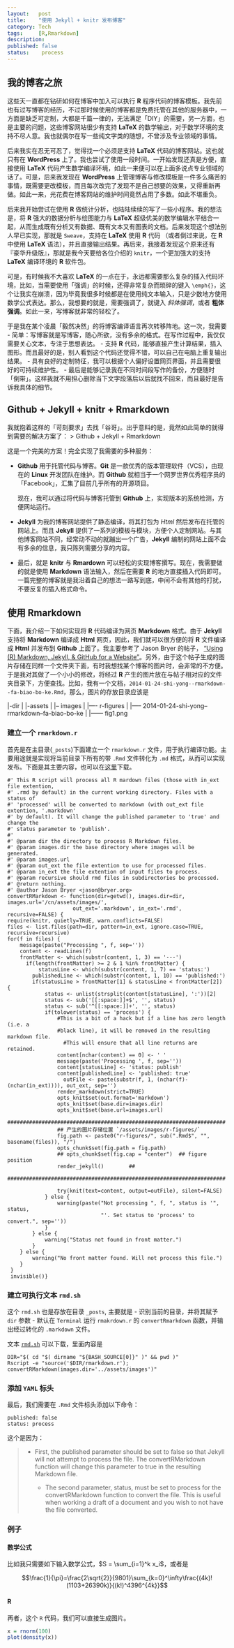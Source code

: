```yaml
---
layout:   post
title:    "使用 Jekyll + knitr 发布博客"
category: Tech 
tags:     [R,Rmarkdown]
description: 
published: false
status:    process
---
```


## 我的博客之旅

这些天一直都在钻研如何在博客中加入可以执行 **R** 程序代码的博客模板。我先前也有过写博客的经历，不过那时候使用的博客都是免费托管在其他的服务器中，一方面是缺乏可定制，大都是千篇一律的，无法满足「DIY」的需要，另一方面，也是主要的问题，这些博客网站很少有支持 **LaTeX** 的数学输出，对于数学环境的支持不尽人意。我也就偶尔在写一些纯文字类的随想，不曾涉及专业领域的事情。

后来我实在忍无可忍了，觉得找一个必须是支持 **LaTeX** 代码的博客网站。这也就只有在 **WordPress** 上了。我也尝试了使用一段时间。一开始发现还真是方便，直接使用 **LaTeX** 代码产生数学编译环境，如此一来便可以在上面多说点专业领域的话了。可是，后来我发现在 **WordPress** 上管理博客与修改模板是一件多么痛苦的事情，既需要更改模板，而且每次改完了发现不是自己想要的效果，又得重新再做。如此一来，光花费在博客网站的维护时间竟然占用了多数。如此不堪重负。

后来我开始尝试在使用  **R** 做统计分析，也陆陆续续的写了一些小程序。我的想法是，将 **R** 强大的数据分析与绘图能力与 **LaTeX** 超级优美的数学编辑水平结合一起，从而生成既有分析又有数据、既有文本又有图表的文档。后来发现这个想法别人早已实现，那就是 `Sweave`，支持在 **LaTeX** 使用 **R** 代码 （或者倒过来说，在 **R** 中使用 **LaTeX** 语法），并且直接输出结果。再后来，我接着发现这个原来还有『豪华升级版』，那就是我今天要给各位介绍的 `knitr`，一个更加强大的支持 **LaTeX** 编译环境的 **R** 软件包。

可是，有时候我不大喜欢 **LaTeX** 的一点在于，永远都需要那么复杂的插入代码环境，比如，当需要使用「强调」的时候，还得非常复杂而琐碎的键入 `\emph{}`，这个让我实在崩溃，因为毕竟我很多时候都是在使用纯文本输入，只是少数地方使用数学公式表达。那么，我想要的就是，需要强调了，就键入 *斜体强调*，或者 **粗体强调**。如此一来，写博客就非常的轻松了。

于是我在某个凌晨「毅然决然」的将博客编译语言再次转移阵地。这一次，我需要
 - 简单：写博客就是写博客，随心所欲，没有多余的格式。在写作过程中，我仅仅需要关心文本，专注于思想表达。
 - 支持 **R** 代码，能够直接产生计算结果，插入图形。而且最好的是，别人看到这个代码还觉得不错，可以自己在电脑上重复输出结果。
 - 具有良好的定制特征，我可以根据个人偏好设置网页界面，并且需要很好的可持续维护性。
 - 最后是能够记录我在不同时间段写作的备份，方便随时「倒带」。这样我就不用担心删除当下文字段落后以后就找不回来，而且最好是告诉我具体的细节。
 
## Github + Jekyll + knitr + Rmarkdown

我就抱着这样的「苛刻要求」去找「谷哥」。出乎意料的是，竟然如此简单的就得到需要的解决方案了：
> Github + Jekyll + Rmarkdown

这是一个完美的方案！完全实现了我需要的多种服务：

- **Github** 用于托管代码与博客。**Git** 是一款优秀的版本管理软件（VCS），由现在的 **Linux** 开发团队在维护。而 **Github** 就相当于一个网罗世界优秀程序员的「Facebook」，汇集了目前几乎所有的开源项目。

  现在，我可以通过将代码与博客托管到 **Github** 上，实现版本的系统检测，方便网站运行。
  
- **Jekyll** 为我的博客网站提供了静态编译，将其打包为 *Html* 然后发布在托管的网站上。而且 **Jekyll** 提供了一系列的模板与模块，方便个人定制网站。与其他博客网站不同，经常动不动的就蹦出一个广告，**Jekyll** 编制的网站上面不会有多余的信息，我只陈列需要分享的内容。

- 最后，就是 **knitr** 与 **Rmardown** 可以轻松的实现博客撰写。现在，我需要做的就是使用 **Markdown** 语法输入，然后在需要 **R** 的地方直接插入代码即可。一篇完整的博客就是我沿着自己的想法一路写到底，中间不会有其他的打扰，不要反复的插入格式命令。

## 使用 **Rmarkdown** 

下面，我介绍一下如何实现将 **R** 代码编译为网页 **Markdown** 格式。由于 **Jekyll** 支持将 **Markdown** 编译成 **Html** 网页，因此，我们就可以很方便的将 **R** 文件编译成 **Html** 并发布到 **Github** 上面了。我主要参考了 Jason Bryer 的帖子， ["Using (R) Markdown, Jekyll, & GitHub for a Website"](http://jason.bryer.org/posts/2012-12-10/Markdown_Jekyll_R_for_Blogging.html)。另外，由于这个帖子生成的图片存储在同样一个文件夹下面，有时我想找某个博客的图片时，会非常的不方便。于是我对其做了一个小小的修改，将经过 **R** 产生的图片放在与帖子相对应的文件夹目录下，方便查找。比如，我有一个文档，`2014-01-24-shi-yong--rmarkdown--fa-biao-bo-ke.Rmd`，那么，图片的存放目录应该是

|-dir
|
|-assets
|
|-- images
|
|---- r-figures
|
|----- 2014-01-24-shi-yong--rmarkdown--fa-biao-bo-ke
|
|------ fig1.png

### 建立一个 `rmarkdown.r`

首先是在主目录(`_posts`)下面建立一个 `rmarkdown.r` 文件，用于执行编译功能。主要用途就是实现将当前目录下所有的带 `.Rmd` 文件转化为 `.md` 格式，从而可以实现发布。下面是其主要内容，也可以在[这里](/cn/_post/rmarkdwn.r)下载。

    #' This R script will process all R mardown files (those with in_ext file extention,
    #' .rmd by default) in the current working directory. Files with a status of
    #' 'processed' will be converted to markdown (with out_ext file extention, '.markdown'
    #' by default). It will change the published parameter to 'true' and change the
    #' status parameter to 'publish'.
    #' 
    #' @param dir the directory to process R Markdown files.
    #' @param images.dir the base directory where images will be generated.
    #' @param images.url
    #' @param out_ext the file extention to use for processed files.
    #' @param in_ext the file extention of input files to process.
    #' @param recursive should rmd files in subdirectories be processed.
    #' @return nothing.
    #' @author Jason Bryer <jason@bryer.org>
    convertRMarkdown <- function(dir=getwd(), images.dir=dir, images.url='/cn/assets/images/',
  						 out_ext='.markdown', in_ext='.rmd', recursive=FALSE) {
  	require(knitr, quietly=TRUE, warn.conflicts=FALSE)
  	files <- list.files(path=dir, pattern=in_ext, ignore.case=TRUE, recursive=recursive)
  	for(f in files) {
  		message(paste("Processing ", f, sep=''))
  		content <- readLines(f)
	  	frontMatter <- which(substr(content, 1, 3) == '---')
		  if(length(frontMatter) >= 2 & 1 %in% frontMatter) {
			  statusLine <- which(substr(content, 1, 7) == 'status:')
	  		publishedLine <- which(substr(content, 1, 10) == 'published:')
		  	if(statusLine > frontMatter[1] & statusLine < frontMatter[2]) {
			  	status <- unlist(strsplit(content[statusLine], ':'))[2]
  				status <- sub('[[:space:]]+$', '', status)
	  			status <- sub('^[[:space:]]+', '', status)
		  		if(tolower(status) == 'process') {
			  		#This is a bit of a hack but if a line has zero length (i.e. a
				  	#black line), it will be removed in the resulting markdown file.
					  #This will ensure that all line returns are retained.
					content[nchar(content) == 0] <- ' '
		  			message(paste('Processing ', f, sep=''))
			  		content[statusLine] <- 'status: publish'
				  	content[publishedLine] <- 'published: true'
					  outFile <- paste(substr(f, 1, (nchar(f)-(nchar(in_ext)))), out_ext, sep='')
  					render_markdown(strict=TRUE)
	  				opts_knit$set(out.format='markdown')
		  			opts_knit$set(base.dir=images.dir)
			  		opts_knit$set(base.url=images.url)
  					######################################################################
	  				## 产生的图片存储位置 `/assets/images/r-figures/`
		  			fig.path <- paste0("r-figures/", sub(".Rmd$", "", basename(files)), "/")
			  		opts_chunk$set(fig.path = fig.path)
				  	## opts_chunk$set(fig.cap = "center")  ## figure position
				    render_jekyll()        ##
					  ######################################################################
					
  					try(knit(text=content, output=outFile), silent=FALSE)
  				} else {
  					warning(paste("Not processing ", f, ", status is '", status, 
  								  "'. Set status to 'process' to convert.", sep=''))
  				}
  			} else {
  				warning("Status not found in front matter.")
  			}
  		} else {
  			warning("No front matter found. Will not process this file.")
  		}
  	 }
  	 invisible()}



### 建立可执行文本 `rmd.sh`

这个 `rmd.sh` 也是存放在目录 `_posts`, 主要就是
- 识别当前的目录，并将其赋予 `dir` 参数
- 默认在 `Terminal` 运行 `rmakrdown.r` 的 `convertRmarkdown` 函数，并输出经过转化的 `.markdown` 文件。

文本 [`rmd.sh`](/cn/_post/rmd.sh) 可以下载，里面内容是

    DIR="$( cd "$( dirname "${BASH_SOURCE[0]}" )" && pwd )"
    Rscript -e "source('$DIR/rmarkdown.r'); convertRMarkdown(images.dir='../assets/images')"


### 添加 `YAML` 标头
 
最后，我们需要在 `.Rmd` 文件标头添加以下命令：

    published: false
    status: process


这个是因为：
<blockquote>
  <p> - First, the published parameter should be set to false so that Jekyll will not attempt to process the file. The convertRMarkdown function will change this parameter to true in the resulting Markdown file. </p>
  <p> - The second parameter, status, must be set to process for the convertRMarkdown function to convert the file. This is useful when working a draft of a document and you wish to not have the file converted. </p>
  
</blockquote>

### 例子

#### 数学公式

比如我只需要如下输入数学公式，$S = \sum_{i=1}^k x_i$，或者是

$$\frac{1}{\pi}=\frac{2\sqrt{2}}{9801}\sum_{k=0}^\infty\frac{(4k)!(1103+26390k)}{(k!)^4396^{4k}}$$

#### **R**

再者，这个 `R` 代码，我们可以直接生成图片。
```r
x = rnorm(100)
plot(density(x))
```


